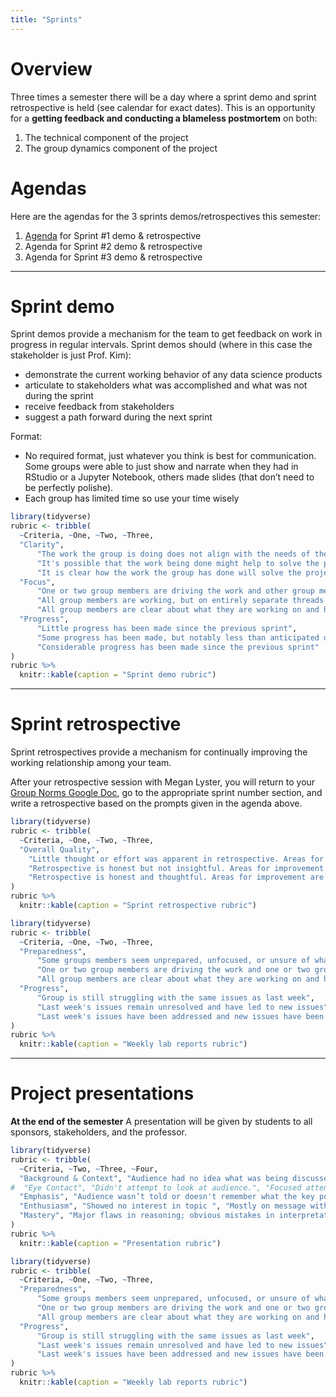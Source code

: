 ```yaml
---
title: "Sprints"
---
```


# Overview

Three times a semester there will be a day where a sprint demo and sprint retrospective is held (see calendar for exact dates). This is an opportunity for a **getting feedback and conducting a blameless postmortem** on both:

1.  The technical component of the project
2.  The group dynamics component of the project


# Agendas

Here are the agendas for the 3 sprints demos/retrospectives this semester:

1.  [Agenda](https://docs.google.com/document/d/1YRYBDR2P1Sorwhzg7C1eMFIQ8VnITBOcAKvHwaUYPTA/edit) for Sprint #1 demo & retrospective
1.  Agenda for Sprint #2 demo & retrospective
1.  Agenda for Sprint #3 demo & retrospective



------------------------------------------------------------------------




# Sprint demo

Sprint demos provide a mechanism for the team to get feedback on work in progress in regular intervals. Sprint demos should (where in this case the stakeholder is just Prof. Kim):

-   demonstrate the current working behavior of any data science products
-   articulate to stakeholders what was accomplished and what was not during the sprint
-   receive feedback from stakeholders
-   suggest a path forward during the next sprint

Format:

- No required format, just whatever you think is best for communication. Some groups were able to just show and narrate when they had in RStudio or a Jupyter Notebook, others made slides (that don't need to be perfectly polishe).
- Each group has limited time so use your time wisely


```r
library(tidyverse)
rubric <- tribble(
  ~Criteria, ~One, ~Two, ~Three,
  "Clarity",
      "The work the group is doing does not align with the needs of the project sponsor",
      "It's possible that the work being done might help to solve the problem, but it's not entirely clear how the pieces will fit together.",
      "It is clear how the work the group has done will solve the project sponsor's problem",
  "Focus", 
      "One or two group members are driving the work and other group members seem unprepared, unfocused, or unsure of what they should be working on.", 
      "All group members are working, but on entirely separate threads. Group members have little understanding of each other's threads.",
      "All group members are clear about what they are working on and how it will contribute to the group's efforts as a whole",
  "Progress",
      "Little progress has been made since the previous sprint",
      "Some progress has been made, but notably less than anticipated during sprint planning.",
      "Considerable progress has been made since the previous sprint"
)
rubric %>%
  knitr::kable(caption = "Sprint demo rubric")
```



------------------------------------------------------------------------



# Sprint retrospective

Sprint retrospectives provide a mechanism for continually improving the working relationship among your team. 

After your retrospective session with Megan Lyster, you will return to your [Group Norms Google Doc](https://drive.google.com/drive/u/1/folders/1GKbMG3SfTthIhdxStvz_8cC7DMQNjBWE), go to the appropriate sprint number section, and write a retrospective based on the prompts given in the agenda above.

```r
library(tidyverse)
rubric <- tribble(
  ~Criteria, ~One, ~Two, ~Three,
  "Overall Quality", 
    "Little thought or effort was apparent in retrospective. Areas for improvement are impractical, vague, and/or irrelevant. Focus is on blame or shame, rather than potential improvement.", 
    "Retrospective is honest but not insightful. Areas for improvement focus on general issues with time management, rather than concrete strategies. ",
    "Retrospective is honest and thoughtful. Areas for improvement are clearly identified. Team seems committed and unified."
)
rubric %>%
  knitr::kable(caption = "Sprint retrospective rubric")
```

```r
library(tidyverse)
rubric <- tribble(
  ~Criteria, ~One, ~Two, ~Three,
  "Preparedness", 
      "Some groups members seem unprepared, unfocused, or unsure of what they should be working on", 
      "One or two group members are driving the work and one or two group members are working on loose threads", 
      "All group members are clear about what they are working on and how it will contribute to the group's efforts as a whole",
  "Progress",
      "Group is still struggling with the same issues as last week",
      "Last week's issues remain unresolved and have led to new issues",
      "Last week's issues have been addressed and new issues have been raised"
)
rubric %>%
  knitr::kable(caption = "Weekly lab reports rubric")
```

------------------------------------------------------------------------

# Project presentations

**At the end of the semester** A presentation will be given by students to all sponsors, stakeholders, and the professor.

```{=html}
<!--

Presentations should be aimed at a broader audience: think about presenting your project to the full SDS faculty, or to other SDS students. You can assume that they are knowledgeable about general statistical topics (e.g., regression), but you can not assume that they know anything about your project or your project sponsor. 

Here is some guidance:

- You will want at least one slide, probably at the very beginning, explaining who your project sponsor is, and what they do. This is a good place to include a logo, picture, and/or website link. 
- Resist the temptation to put many words on your slides. **Do not read your slides!** Slides should focus on visual cues for the audience, not a script for you to remember what to say! When you put words on slides, audience members start reading along with you and stop listening to what you are actually saying. It's also boring. 
- Be liberal with your use of pictures, data graphics, data tables, diagrams, screenshots, and even logos. These give the audience something to look at while you are talking. 
- Don't forget to have fun! The use of humorous GIFs, emojis, memes, and tweets are accepted practice in professional and academic presentations by data scientists. [Keep it clean and not too esoteric.]

For more guidance, consult [Technically Speaking](http://techspeaking.denison.edu/Technically_Speaking/Home.html).

-->
```
```r
library(tidyverse)
rubric <- tribble(
  ~Criteria, ~Two, ~Three, ~Four,
  "Background & Context", "Audience had no idea what was being discussed", "Vaguely told audience what project was about; used jargon that was not explained", "Clearly explained what project was about", 
#  "Eye Contact", "Didn't attempt to look at audience.", "Focused attention on only one part of the room", "Consistently made eye contact with audience at all times.", 
  "Emphasis", "Audience wasn’t told or doesn't remember what the key points were", "Key points were mentioned but not highlighted", "Key points were clearly enunciated", 
  "Enthusiasm", "Showed no interest in topic ", "Mostly on message with medium energy", "Conveyed strong positive feeling throughout presentation", 
  "Mastery", "Major flaws in reasoning; obvious mistakes in interpretation and/or analysis", "Knowledge seems sufficient but not sophisticated", "Impressive mastery of material"
)
rubric %>%
  knitr::kable(caption = "Presentation rubric")
```

```r
library(tidyverse)
rubric <- tribble(
  ~Criteria, ~One, ~Two, ~Three,
  "Preparedness", 
      "Some groups members seem unprepared, unfocused, or unsure of what they should be working on", 
      "One or two group members are driving the work and one or two group members are working on loose threads", 
      "All group members are clear about what they are working on and how it will contribute to the group's efforts as a whole",
  "Progress",
      "Group is still struggling with the same issues as last week",
      "Last week's issues remain unresolved and have led to new issues",
      "Last week's issues have been addressed and new issues have been raised"
)
rubric %>%
  knitr::kable(caption = "Weekly lab reports rubric")
```
